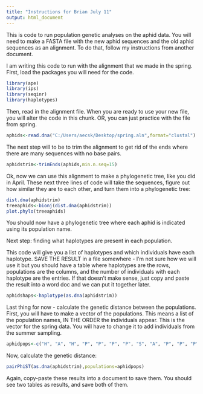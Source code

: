 ```yaml
---
title: "Instructions for Brian July 11"
output: html_document
---
```


This is code to run population genetic analyses on the aphid data. You will need to make a FASTA file with the new aphid sequences and the old aphid sequences as an alignment. To do that, follow my instructions from another document.

I am writing this code to run with the alignment that we made in the spring. First, load the packages you will need for the code. 

```r
library(ape)
library(ips)
library(seqinr)
library(haplotypes)
```

Then, read in the alignment file. When you are ready to use your new file, you will alter the code in this chunk. OR, you can just practice with the file from spring.

```r
aphids<-read.dna("C:/Users/aecsk/Desktop/spring.aln",format="clustal")
```

The next step will to be to trim the alignment to get rid of the ends where there are many sequences with no base pairs.

```r
aphidstrim<-trimEnds(aphids,min.n.seq=15) 
```

Ok, now we can use this alignment to make a phylogenetic tree, like you did in April. These next three lines of code will take the sequences, figure out how similar they are to each other, and turn them into a phylogenetic tree:

```r
dist.dna(aphidstrim)
treeaphids<-bionj(dist.dna(aphidstrim))
plot.phylo(treeaphids)
```

You should now have a phylogenetic tree where each aphid is indicated using its population name. 


Next step: finding what haplotypes are present in each population.

This code will give you a list of haplotypes and which individuals have each haplotype. SAVE THE RESULT in a file somewhere - I'm not sure how we will use it but you should have a table where haplotypes are the rows, populations are the columns, and the number of individuals with each haplotype are the entries. If that doesn't make sense, just copy and paste the result into a word doc and we can put it together later.
```r
aphidshaps<-haplotype(as.dna(aphidstrim))
```

Last thing for now - calculate the genetic distance between the populations. First, you will have to make a vector of the populations. This means a list of the population names, IN THE ORDER the individuals appear. This is the vector for the spring data. You will have to change it to add individuals from the summer sampling.
```r
aphidpops<-c("H", "A", "H", "P", "P", "P", "P", "S", "A", "P", "P", "P", "P", "P", "P", "P", "P", "P", "P", "S", "SM")  #I have used H for Holland, P for Pennsylvania, A for Albion, S for South Haven, SM for Sault Ste Marie
```

Now, calculate the genetic distance:

```r
pairPhiST(as.dna(aphidstrim),populations=aphidpops)
```

Again, copy-paste these results into a document to save them. You should see two tables as results, and save both of them.